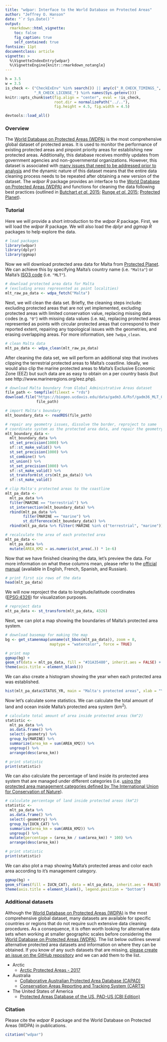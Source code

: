 ```yaml
---
title: "wdpar: Interface to the World Database on Protected Areas"
author: "Jeffrey O. Hanson"
date: "`r Sys.Date()`"
output:
  rmarkdown::html_vignette:
    toc: false
    fig_caption: true
    self_contained: true
fontsize: 11pt
documentclass: article
vignette: >
  %\VignetteIndexEntry{wdpar}
  %\VignetteEngine{knitr::rmarkdown_notangle}
---
```


```r
h = 3.5
w = 3.5
is_check <- ("CheckExEnv" %in% search()) || any(c("_R_CHECK_TIMINGS_",
             "_R_CHECK_LICENSE_") %in% names(Sys.getenv()))
knitr::opts_chunk$set(fig.align = "center", eval = !is_check,
                      root.dir = normalizePath("../.."),
                      fig.height = 4.5, fig.width = 4.5)
```

```r
devtools::load_all()
```

### Overview

The [World Database on Protected Areas (WDPA)](https://www.protectedplanet.net/en) is the most comprehensive global dataset of protected areas. It is used to monitor the performance of existing protected areas and pinpoint priority areas for establishing new protected areas. Additionally, this database receives monthly updates from government agencies and non-governmental organizations. However, this dataset is associated with [many issues that need to be addressed prior to analysis](https://www.protectedplanet.net/en/resources/calculating-protected-area-coverage) and the dynamic nature of this dataset means that the entire data cleaning process needs to be repeated after obtaining a new version of the dataset. The _wdpar R_ package provides an interface to the [World Database on Protected Areas (WDPA)](https://www.protectedplanet.net/en) and functions for cleaning the data following best practices (outlined in [Butchart _et al._ 2015](https://dx.doi.org/10.1111/conl.12158); [Runge _et al._ 2015](https://science.sciencemag.org/content/350/6265/1255); [Protected Planet](https://www.protectedplanet.net/en/resources/calculating-protected-area-coverage)).

### Tutorial

Here we will provide a short introduction to the _wdpar R_ package. First, we will load the _wdpar R_ package. We will also load the _dplyr_ and _ggmap R_ packages to help explore the data.

```r
# load packages
library(wdpar)
library(dplyr)
library(ggmap)
```

Now we will download protected area data for Malta from [Protected Planet](https://www.protectedplanet.net/en). We can achieve this by specifying Malta's country name (i.e. `"Malta"`) or Malta's [ISO3 code](https://en.wikipedia.org/wiki/ISO_3166-1_alpha-3) (i.e. `"MLT"`).

```r
# download protected area data for Malta
# (excluding areas represented as point localities)
mlt_raw_pa_data <- wdpa_fetch("Malta")
```

Next, we will clean the data set. Briefly, the cleaning steps include: excluding protected areas that are not yet implemented, excluding protected areas with limited conservation value, replacing missing data codes (e.g. `"0"`) with missing data values (i.e. `NA`), replacing protected areas represented as points with circular protected areas that correspond to their reported extent, repairing any topological issues with the geometries, and erasing overlapping areas. For more information, see `?wdpa_clean`.

```r
# clean Malta data
mlt_pa_data <- wdpa_clean(mlt_raw_pa_data)
```

After cleaning the data set, we will perform an additional step that involves
clipping the terrestrial protected areas to Malta's coastline. Ideally, we would
also clip the marine protected areas to Malta's Exclusive Economic Zone (EEZ) but such data are as easy to obtain on a per country basis (but see http://www.marineregions.org/eez.php).

```r
# download Malta boundary from Global Administrative Areas dataset
file_path <- tempfile(fileext = "rds")
download.file("https://biogeo.ucdavis.edu/data/gadm3.6/Rsf/gadm36_MLT_0_sf.rds",
              file_path)

# import Malta's boundary
mlt_boundary_data <- readRDS(file_path)

# repair any geometry issues, dissolve the border, reproject to same
# coordinate system as the protected area data, and repair the geometry again
mlt_boundary_data <-
  mlt_boundary_data %>%
  st_set_precision(1000) %>%
  sf::st_make_valid() %>%
  st_set_precision(1000) %>%
  st_combine() %>%
  st_union() %>%
  st_set_precision(1000) %>%
  sf::st_make_valid() %>%
  st_transform(st_crs(mlt_pa_data)) %>%
  sf::st_make_valid()

# clip Malta's protected areas to the coastline
mlt_pa_data <-
  mlt_pa_data %>%
  filter(MARINE == "terrestrial") %>%
  st_intersection(mlt_boundary_data) %>%
  rbind(mlt_pa_data %>%
        filter(MARINE == "marine") %>%
        st_difference(mlt_boundary_data)) %>%
  rbind(mlt_pa_data %>% filter(!MARINE %in% c("terrestrial", "marine")))

# recalculate the area of each protected area
mlt_pa_data <-
  mlt_pa_data %>%
  mutate(AREA_KM2 = as.numeric(st_area(.)) * 1e-6)
```

Now that we have finished cleaning the data, let's preview the data. For more information on what these columns mean, please refer to the [official manual](https://www.protectedplanet.net/en/resources/wdpa-manual) (available in English, French, Spanish, and Russian).

```r
# print first six rows of the data
head(mlt_pa_data)
```

We will now reproject the data to longitude/latitude coordinates ([EPSG:4326](https://spatialreference.org/ref/epsg/wgs-84/)) for visualization purposes.

```r
# reproject data
mlt_pa_data <- st_transform(mlt_pa_data, 4326)
```

Next, we can plot a map showing the boundaries of Malta's protected area system.

```r
# download basemap for making the map
bg <- get_stamenmap(unname(st_bbox(mlt_pa_data)), zoom = 8,
                    maptype = "watercolor", force = TRUE)

# print map
ggmap(bg) +
geom_sf(data = mlt_pa_data, fill = "#31A35480", inherit.aes = FALSE) +
theme(axis.title = element_blank())
```

We can also create a histogram showing the year when each protected area was established.

```r
hist(mlt_pa_data$STATUS_YR, main = "Malta's protected areas", xlab = "Year established")
```

Now let's calculate some statistics. We can calculate the total amount of land and ocean inside Malta's protected area system (km^2^).

```r
# calculate total amount of area inside protected areas (km^2)
statistic <-
  mlt_pa_data %>%
  as.data.frame() %>%
  select(-geometry) %>%
  group_by(MARINE) %>%
  summarize(area_km = sum(AREA_KM2)) %>%
  ungroup() %>%
  arrange(desc(area_km))

# print statistic
print(statistic)
```

We can also calculate the percentage of land inside its protected area system that are managed under different categories (i.e. [using the protected area management categories defined by The International Union for Conservation of Nature](https://www.iucn.org/theme/protected-areas/about/protected-area-categories)).

```r
# calculate percentage of land inside protected areas (km^2)
statistic <-
  mlt_pa_data %>%
  as.data.frame() %>%
  select(-geometry) %>%
  group_by(IUCN_CAT) %>%
  summarize(area_km = sum(AREA_KM2)) %>%
  ungroup() %>%
  mutate(percentage = (area_km / sum(area_km)) * 100) %>%
  arrange(desc(area_km))

# print statistic
print(statistic)
```

We can also plot a map showing Malta's protected areas and color each area according to it's management category.

```r
ggmap(bg) +
geom_sf(aes(fill = IUCN_CAT), data = mlt_pa_data, inherit.aes = FALSE) +
theme(axis.title = element_blank(), legend.position = "bottom")
```

### Additional datasets

Although the [World Database on Protected Areas (WDPA)](https://www.protectedplanet.net/en) is the most comprehensive global dataset, many datasets are available for specific countries or regions that do not require such extensive data cleaning procedures. As a consequence, it is often worth looking for alternative data sets when working at smaller geographic scales before considering the [World Database on Protected Areas (WDPA)](https://www.protectedplanet.net/en). The list below outlines several alternative protected area datasets and information on where they can be obtained. If you know of any such datasets that are missing, [please create an issue on the GitHub repository](https://github.com/prioritizr/wdpar/issues) and we can add them to the list.

* Arctic
    + [Arctic Protected Areas - 2017](http://geo.abds.is/geonetwork/srv/eng/catalog.search#/metadata/2e56ee1f-50a9-4983-88f4-edaa8588950d)
* Australia
    + [Collaborative Australian Protected Area Database (CAPAD)](https://www.environment.gov.au/land/nrs/science/capad)
    + [Conservation Areas Reporting and Tracking System (CARTS)](http://ccea.org/carts/)
* The United States of America
    + [Protected Areas Database of the US, PAD-US (CBI Edition)](https://consbio.org/products/projects/pad-us-cbi-edition)

### Citation

Please cite the _wdpar R_ package and the World Database on Protected Areas (WDPA) in publications.

```r
citation("wdpar")
```
